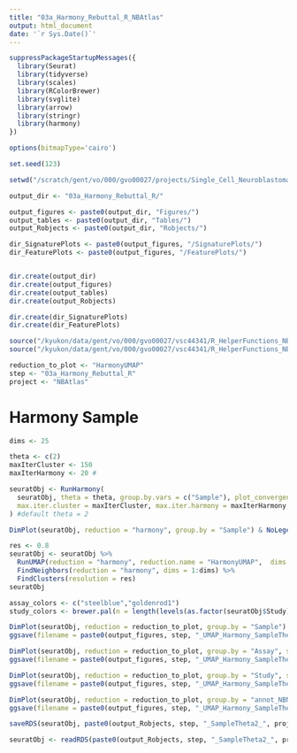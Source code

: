 ```yaml
---
title: "03a_Harmony_Rebuttal_R_NBAtlas"
output: html_document
date: '`r Sys.Date()`'
---
```


```r
suppressPackageStartupMessages({
  library(Seurat)
  library(tidyverse)
  library(scales)
  library(RColorBrewer)
  library(svglite)
  library(arrow)
  library(stringr)
  library(harmony)
})

options(bitmapType='cairo')

```
```r
set.seed(123)
```

```r
setwd("/scratch/gent/vo/000/gvo00027/projects/Single_Cell_Neuroblastoma/NBAtlas")
```
```r
output_dir <- "03a_Harmony_Rebuttal_R/"

output_figures <- paste0(output_dir, "Figures/")
output_tables <- paste0(output_dir, "Tables/")
output_Robjects <- paste0(output_dir, "Robjects/")

dir_SignaturePlots <- paste0(output_figures, "/SignaturePlots/")
dir_FeaturePlots <- paste0(output_figures, "/FeaturePlots/")


dir.create(output_dir)
dir.create(output_figures)
dir.create(output_tables)
dir.create(output_Robjects)

dir.create(dir_SignaturePlots)
dir.create(dir_FeaturePlots)
```
```r
source("/kyukon/data/gent/vo/000/gvo00027/vsc44341/R_HelperFunctions_NB/plotColors_NB.R")
source("/kyukon/data/gent/vo/000/gvo00027/vsc44341/R_HelperFunctions_NB/genesets_NB.R")
```

```r
reduction_to_plot <- "HarmonyUMAP"
step <- "03a_Harmony_Rebuttal_R"
project <- "NBAtlas"
```

# Harmony Sample
```r
dims <- 25

theta <- c(2)
maxIterCluster <- 150
maxIterHarmony <- 20 #

seuratObj <- RunHarmony(
  seuratObj, theta = theta, group.by.vars = c("Sample"), plot_convergence = TRUE, nclust = 50,
  max.iter.cluster = maxIterCluster, max.iter.harmony = maxIterHarmony, dims.use = 1:dims
) #default theta = 2
```

```r
DimPlot(seuratObj, reduction = "harmony", group.by = "Sample") & NoLegend()
```

```r
res <- 0.8
seuratObj <- seuratObj %>%
  RunUMAP(reduction = "harmony", reduction.name = "HarmonyUMAP",  dims = 1:dims) %>%
  FindNeighbors(reduction = "harmony", dims = 1:dims) %>%
  FindClusters(resolution = res)
seuratObj
```

```r
assay_colors <- c("steelblue","goldenrod1")
study_colors <- brewer.pal(n = length(levels(as.factor(seuratObj$Study))), name = "Dark2")
```

```r
DimPlot(seuratObj, reduction = reduction_to_plot, group.by = "Sample") & NoLegend()
ggsave(filename = paste0(output_figures, step, "_UMAP_Harmony_SampleTheta2_ColPerSample_", project, ".png"), width = 9, height = 7)

DimPlot(seuratObj, reduction = reduction_to_plot, group.by = "Assay", shuffle = T) + scale_color_manual(values = assay_colors)
ggsave(filename = paste0(output_figures, step, "_UMAP_Harmony_SampleTheta2_ColPerAssay_Shuffled_AssayColors_", project, ".png"), width = 9, height = 7)

DimPlot(seuratObj, reduction = reduction_to_plot, group.by = "Study", shuffle = T) + scale_color_manual(values = study_colors)
ggsave(filename = paste0(output_figures, step, "_UMAP_Harmony_SampleTheta2_ColPerStudy_Shuffled_StudyColors_", project, ".png"), width = 9, height = 7)
```

```r
DimPlot(seuratObj, reduction = reduction_to_plot, group.by = "annot_NBN_scarches", label = T)
ggsave(filename = paste0(output_figures, step, "_UMAP_Harmony_SampleTheta2_ColPerSCVIAnnotation_Labeled_", project, ".png"), width = 9, height = 7)
```

```r
saveRDS(seuratObj, paste0(output_Robjects, step, "_SampleTheta2_", project, ".rds"))
```

```r
seuratObj <- readRDS(paste0(output_Robjects, step, "_SampleTheta2_", project, ".rds"))
```

